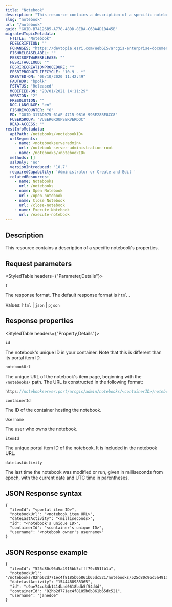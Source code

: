 ```yaml
---
title: "Notebook"
description: "This resource contains a description of a specific notebook's properties."
slug: "notebook"
url: "/notebook"
guid: "GUID-B74126B5-A778-48DD-8EBA-C68A4D1B445B"
migratedTopicMetadata:
  FTITLE: "Notebook"
  FDESCRIPTION: ""
  FCHANGES: "https://devtopia.esri.com/WebGIS/arcgis-enterprise-documentation/issues/2890"
  FISHRELEASELABEL: ""
  FESRISOFTWARERELEASE: ""
  FESRITAGCLOUD: ""
  FESRIRECREATIONPROCEDURE: ""
  FESRIPRODUCTLIFECYCLE: "10.9 - *"
  CREATED-ON: "06/10/2020 11:42:49"
  FAUTHOR: "bpolk"
  FSTATUS: "Released"
  MODIFIED-ON: "20/01/2021 14:11:29"
  VERSION: "2"
  FRESOLUTION: ""
  DOC-LANGUAGE: "en"
  FISHREVCOUNTER: "6"
  ED: "GUID-317AD075-61AF-4715-9816-99BE28BE8CC8"
  FUSERGROUP: "VUSERGROUPSERVERDOC"
  READ-ACCESS: ""
restInfoMetadata:
  apiPath: /notebooks/<notebookID>
  urlSegments:
    - name: <notebookserveradmin>
      url: /notebook-server-administration-root
    - name: /notebooks/<notebookID>
  methods: []
  sslOnly: 'no'
  versionIntroduced: '10.7'
  requiredCapability: 'Administrator or Create and Edit '
  relatedResources:
    - name: Notebooks
      url: /notebooks
    - name: Open Notebook
      url: /open-notebook
    - name: Close Notebook
      url: /close-notebook
    - name: Execute Notebook
      url: /execute-notebook
---
```


## Description

This resource contains a description of a specific notebook's properties.

##  Request parameters

<StyledTable headers={"Parameter,Details"}>

<StyledTableRow>

<StyledTableCell cellStyle="markdown">

`f` 

</StyledTableCell>

<StyledTableCell cellStyle="markdown">

The response format. The default response format is `html` .

Values: `html`  \| `json`  \| `pjson` 

</StyledTableCell>

</StyledTableRow>

</StyledTable>

## Response properties

<StyledTable headers={"Property,Details"}>

<StyledTableRow>

<StyledTableCell cellStyle="markdown">

`id` 

</StyledTableCell>

<StyledTableCell cellStyle="markdown">

The notebook's unique ID in your container. Note that this is different than its portal item ID.

</StyledTableCell>

</StyledTableRow>

<StyledTableRow>

<StyledTableCell cellStyle="markdown">

`notebookUrl` 

</StyledTableCell>

<StyledTableCell cellStyle="markdown">

The unique URL of the notebook's item page, beginning with the `/notebooks/`  path. The URL is constructed in the following format:

```javascript
https://notebookserver:port/arcgis/admin/notebooks/<containerID>/notebooks/<itemID>.ipynb
```

 

</StyledTableCell>

</StyledTableRow>

<StyledTableRow>

<StyledTableCell cellStyle="markdown">

`containerId` 

</StyledTableCell>

<StyledTableCell cellStyle="markdown">

The ID of the container hosting the notebook.

</StyledTableCell>

</StyledTableRow>

<StyledTableRow>

<StyledTableCell cellStyle="markdown">

`Username` 

</StyledTableCell>

<StyledTableCell cellStyle="markdown">

The user who owns the notebook.

</StyledTableCell>

</StyledTableRow>

<StyledTableRow>

<StyledTableCell cellStyle="markdown">

`itemId` 

</StyledTableCell>

<StyledTableCell cellStyle="markdown">

The unique portal item ID of the notebook. It is included in the notebook URL.

</StyledTableCell>

</StyledTableRow>

<StyledTableRow>

<StyledTableCell cellStyle="markdown">

`dateLastActivity` 

</StyledTableCell>

<StyledTableCell cellStyle="markdown">

The last time the notebook was modified or run, given in milliseconds from epoch, with the current date and UTC time in parentheses.

</StyledTableCell>

</StyledTableRow>

</StyledTable>

## JSON Response syntax

```other
{
  "itemId": "<portal item ID>",
  "notebookUrl": "<notebook item URL>",
  "dateLastActivity": "<milliseconds>",
  "id": "<notebook's unique ID>",
  "containerId": "<container's unique ID>",
  "username": "<notebook owner's username>"
}
```

 

## JSON Response example

```other
{
  "itemId": "525d80c96d5a4915bb5cfff79c851fb1a",
  "notebookUrl": "/notebooks/82hb62d771ec4f8185b6b861b65dc521/notebooks/525d80c96d5a4915bb5cfff79c851fb1a.ipynb",
  "dateLastActivity": "1544488988365",
  "id": "c9ae74cc34b1414bad0618bdb5f54d4d",
  "containerId": "82hb2d771ec4f8185b6b861b65dc521",
  "username": "janedoe"
}
```

 
